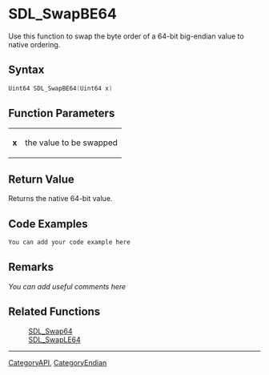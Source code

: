 
= SDL_SwapBE64 =
Use this function to swap the byte order of a 64-bit big-endian value to native ordering.


== Syntax ==
<syntaxhighlight lang='c++'>
Uint64 SDL_SwapBE64(Uint64 x)
</syntaxhighlight>

== Function Parameters ==
{|
|'''x'''
|the value to be swapped
|}

== Return Value ==
Returns the native 64-bit value.

== Code Examples ==
<syntaxhighlight lang='c++'>
You can add your code example here
</syntaxhighlight>

== Remarks ==
''You can add useful comments here''

== Related Functions ==
:[[SDL_Swap64]]
:[[SDL_SwapLE64]]

----
[[CategoryAPI]], [[CategoryEndian]]
